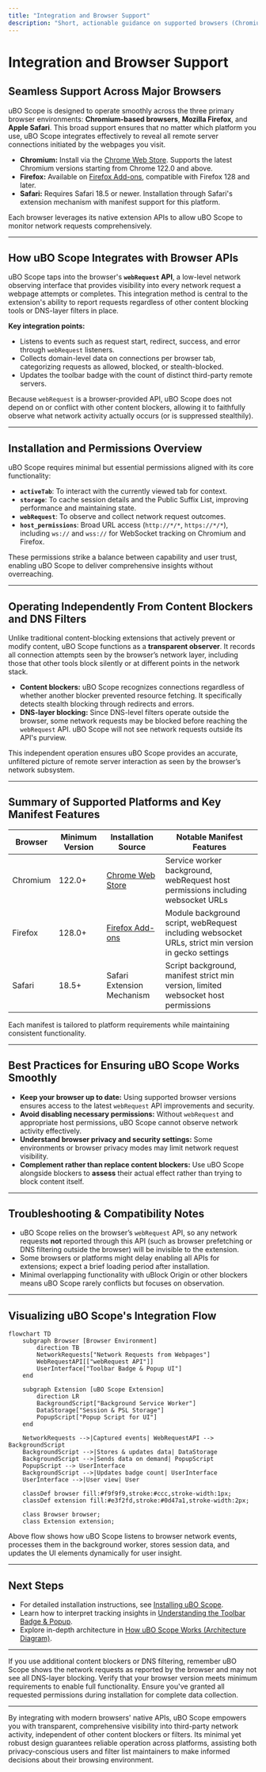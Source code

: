 ```yaml
---
title: "Integration and Browser Support"
description: "Short, actionable guidance on supported browsers (Chromium, Firefox, Safari), installation methods, and how uBO Scope interfaces with browser-provided APIs for maximum compatibility. Clarifies that extension operates independently of existing content blockers or DNS-layer filtering."
---
```


# Integration and Browser Support

## Seamless Support Across Major Browsers

uBO Scope is designed to operate smoothly across the three primary browser environments: **Chromium-based browsers**, **Mozilla Firefox**, and **Apple Safari**. This broad support ensures that no matter which platform you use, uBO Scope integrates effectively to reveal all remote server connections initiated by the webpages you visit.

- **Chromium:** Install via the [Chrome Web Store](https://chromewebstore.google.com/detail/ubo-scope/bbdpgcaljkaaigfcomhidmneffjjjfgp). Supports the latest Chromium versions starting from Chrome 122.0 and above.
- **Firefox:** Available on [Firefox Add-ons](https://addons.mozilla.org/firefox/addon/ubo-scope/), compatible with Firefox 128 and later.
- **Safari:** Requires Safari 18.5 or newer. Installation through Safari's extension mechanism with manifest support for this platform.

Each browser leverages its native extension APIs to allow uBO Scope to monitor network requests comprehensively.

---

## How uBO Scope Integrates with Browser APIs

uBO Scope taps into the browser's **`webRequest` API**, a low-level network observing interface that provides visibility into every network request a webpage attempts or completes. This integration method is central to the extension's ability to report requests regardless of other content blocking tools or DNS-layer filters in place.

**Key integration points:**

- Listens to events such as request start, redirect, success, and error through `webRequest` listeners.
- Collects domain-level data on connections per browser tab, categorizing requests as allowed, blocked, or stealth-blocked.
- Updates the toolbar badge with the count of distinct third-party remote servers.

Because `webRequest` is a browser-provided API, uBO Scope does not depend on or conflict with other content blockers, allowing it to faithfully observe what network activity actually occurs (or is suppressed stealthily).

---

## Installation and Permissions Overview

uBO Scope requires minimal but essential permissions aligned with its core functionality:

- **`activeTab`**: To interact with the currently viewed tab for context.
- **`storage`**: To cache session details and the Public Suffix List, improving performance and maintaining state.
- **`webRequest`**: To observe and collect network request outcomes.
- **`host_permissions`**: Broad URL access (`http://*/*`, `https://*/*`), including `ws://` and `wss://` for WebSocket tracking on Chromium and Firefox.

These permissions strike a balance between capability and user trust, enabling uBO Scope to deliver comprehensive insights without overreaching.

---

## Operating Independently From Content Blockers and DNS Filters

Unlike traditional content-blocking extensions that actively prevent or modify content, uBO Scope functions as a **transparent observer**. It records all connection attempts seen by the browser’s network layer, including those that other tools block silently or at different points in the network stack.

- **Content blockers:** uBO Scope recognizes connections regardless of whether another blocker prevented resource fetching. It specifically detects stealth blocking through redirects and errors.
- **DNS-layer blocking:** Since DNS-level filters operate outside the browser, some network requests may be blocked before reaching the `webRequest` API. uBO Scope will not see network requests outside its API's purview.

This independent operation ensures uBO Scope provides an accurate, unfiltered picture of remote server interaction as seen by the browser’s network subsystem.

---

## Summary of Supported Platforms and Key Manifest Features

| Browser    | Minimum Version | Installation Source                             | Notable Manifest Features          |
|------------|-----------------|------------------------------------------------|-----------------------------------|
| Chromium   | 122.0+          | [Chrome Web Store](https://chromewebstore.google.com/detail/ubo-scope/bbdpgcaljkaaigfcomhidmneffjjjfgp) | Service worker background, webRequest host permissions including websocket URLs |
| Firefox    | 128.0+          | [Firefox Add-ons](https://addons.mozilla.org/firefox/addon/ubo-scope/) | Module background script, webRequest including websocket URLs, strict min version in gecko settings |
| Safari     | 18.5+           | Safari Extension Mechanism                     | Script background, manifest strict min version, limited websocket host permissions |

Each manifest is tailored to platform requirements while maintaining consistent functionality.

---

## Best Practices for Ensuring uBO Scope Works Smoothly

- **Keep your browser up to date:** Using supported browser versions ensures access to the latest `webRequest` API improvements and security.
- **Avoid disabling necessary permissions:** Without `webRequest` and appropriate host permissions, uBO Scope cannot observe network activity effectively.
- **Understand browser privacy and security settings:** Some environments or browser privacy modes may limit network request visibility.
- **Complement rather than replace content blockers:** Use uBO Scope alongside blockers to **assess** their actual effect rather than trying to block content itself.

---

## Troubleshooting & Compatibility Notes

- uBO Scope relies on the browser’s `webRequest` API, so any network requests **not** reported through this API (such as browser prefetching or DNS filtering outside the browser) will be invisible to the extension.
- Some browsers or platforms might delay enabling all APIs for extensions; expect a brief loading period after installation.
- Minimal overlapping functionality with uBlock Origin or other blockers means uBO Scope rarely conflicts but focuses on observation.

---

## Visualizing uBO Scope's Integration Flow

```mermaid
flowchart TD
    subgraph Browser [Browser Environment]
        direction TB
        NetworkRequests["Network Requests from Webpages"]
        WebRequestAPI[["webRequest API"]]
        UserInterface["Toolbar Badge & Popup UI"]
    end

    subgraph Extension [uBO Scope Extension]
        direction LR
        BackgroundScript["Background Service Worker"]
        DataStorage["Session & PSL Storage"]
        PopupScript["Popup Script for UI"]
    end

    NetworkRequests -->|Captured events| WebRequestAPI --> BackgroundScript
    BackgroundScript -->|Stores & updates data| DataStorage
    BackgroundScript -->|Sends data on demand| PopupScript
    PopupScript --> UserInterface
    BackgroundScript -->|Updates badge count| UserInterface
    UserInterface -->|User view| User

    classDef browser fill:#f9f9f9,stroke:#ccc,stroke-width:1px;
    classDef extension fill:#e3f2fd,stroke:#0d47a1,stroke-width:2px;

    class Browser browser;
    class Extension extension;
```

Above flow shows how uBO Scope listens to browser network events, processes them in the background worker, stores session data, and updates the UI elements dynamically for user insight.

---

## Next Steps

- For detailed installation instructions, see [Installing uBO Scope](../../guides/getting-started-with-ubo-scope/installation-on-chromium-firefox-safari).
- Learn how to interpret tracking insights in [Understanding the Toolbar Badge & Popup](../../guides/getting-started-with-ubo-scope/understanding-badge-and-popup).
- Explore in-depth architecture in [How uBO Scope Works (Architecture Diagram)](/overview/architecture-usage/how-it-works-architecture).

---

<Note>
If you use additional content blockers or DNS filtering, remember uBO Scope shows the network requests as reported by the browser and may not see all DNS-layer blocking.
</Note>

<Check>
Verify that your browser version meets minimum requirements to enable full functionality.
</Check>

<Check>
Ensure you've granted all requested permissions during installation for complete data collection.
</Check>

---

By integrating with modern browsers' native APIs, uBO Scope empowers you with transparent, comprehensive visibility into third-party network activity, independent of other content blockers or filters. Its minimal yet robust design guarantees reliable operation across platforms, assisting both privacy-conscious users and filter list maintainers to make informed decisions about their browsing environment.
